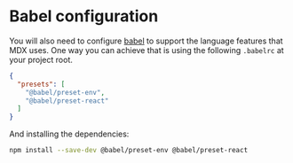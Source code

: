# Babel configuration

You will also need to configure [babel][] to support the language features that
MDX uses.  One way you can achieve that is using the following `.babelrc`
at your project root.

```json
{
  "presets": [
    "@babel/preset-env",
    "@babel/preset-react"
  ]
}
```

And installing the dependencies:

```sh
npm install --save-dev @babel/preset-env @babel/preset-react
```

[babel]: https://babeljs.io
